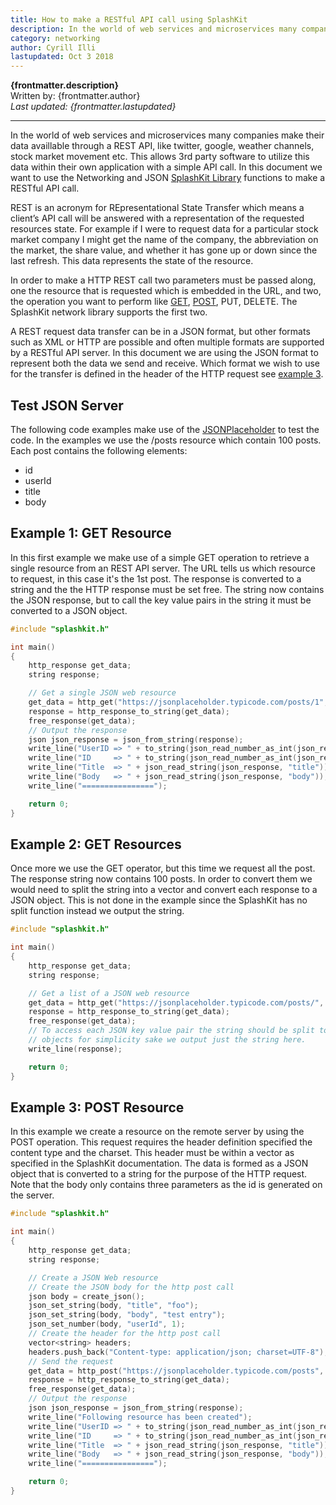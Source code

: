 ```yaml
---
title: How to make a RESTful API call using SplashKit
description: In the world of web services and microservices many companies make their data availlable through a REST APIIn this document we want to use SplashKit to make a RESTful API call.
category: networking
author: Cyrill Illi
lastupdated: Oct 3 2018
---
```



**{frontmatter.description}**  
Written by: {frontmatter.author}  
_Last updated: {frontmatter.lastupdated}_

---

In the world of web services and microservices many companies make their data availlable through a REST API, like twitter, google, weather channels, stock market movement etc. This allows 3rd party software to utilize this data within their own application with a simple API call. In this document we want to use the Networking and JSON [SplashKit Library](https://www.splashkit.io) functions to make a RESTful API call.

REST is an acronym for REpresentational State Transfer which means a client’s API call will be answered with a representation of the requested resources state. For example if I were to request data for a particular stock market company I might get the name of the company, the abbreviation on the market, the share value, and whether it has gone up or down since the last refresh. This data represents the state of the resource.

In order to make a HTTP REST call two parameters must be passed along, one the resource that is requested which is embedded in the URL, and two, the operation you want to perform like [GET](#example-1-get-resource), [POST](#example-3-post-resource), PUT, DELETE. The SplashKit network library supports the first two.

A REST request data transfer can be in a JSON format, but other formats such as XML or HTTP are possible and often multiple formats are supported by a RESTful API server. In this document we are using the JSON format to represent both the data we send and receive. Which format we wish to use for the transfer is defined in the header of the HTTP request see [example 3](#example-3-post-resource).

## Test JSON Server

The following code examples make use of the [JSONPlaceholder](https://jsonplaceholder.typicode.com) to test the code. In the examples we use the /posts resource which contain 100 posts. Each post contains the following elements:

- id
- userId
- title
- body

## Example 1: GET Resource

In this first example we make use of a simple GET operation to retrieve a single resource from an REST API server. The URL tells us which resource to request, in this case it's the 1st post. The response is converted to a string and the the HTTP response must be set free. The string now contains the JSON response, but to call the key value pairs in the string it must be converted to a JSON object.

<Tabs syncKey="code-language">
  <TabItem label="C++">

  ```cpp
  #include "splashkit.h"

  int main()
  {
      http_response get_data;
      string response;

      // Get a single JSON web resource
      get_data = http_get("https://jsonplaceholder.typicode.com/posts/1", 443);
      response = http_response_to_string(get_data);
      free_response(get_data);
      // Output the response
      json json_response = json_from_string(response);
      write_line("UserID => " + to_string(json_read_number_as_int(json_response, "userId")));
      write_line("ID     => " + to_string(json_read_number_as_int(json_response, "id")));
      write_line("Title  => " + json_read_string(json_response, "title"));
      write_line("Body   => " + json_read_string(json_response, "body"));
      write_line("================");

      return 0;
  }
  ```

  </TabItem>
</Tabs>

## Example 2: GET Resources

Once more we use the GET operator, but this time we request all the post. The response string now contains 100 posts. In order to convert them we would need to split the string into a vector and convert each response to a JSON object. This is not done in the example since the SplashKit has no split function instead we output the string.

<Tabs syncKey="code-language">
  <TabItem label="C++">

  ```cpp
  #include "splashkit.h"

  int main()
  {
      http_response get_data;
      string response;

      // Get a list of a JSON web resource
      get_data = http_get("https://jsonplaceholder.typicode.com/posts/", 443);
      response = http_response_to_string(get_data);
      free_response(get_data);
      // To access each JSON key value pair the string should be split to an vector<json>
      // objects for simplicity sake we output just the string here.
      write_line(response);

      return 0;
  }
  ```

  </TabItem>
</Tabs>

## Example 3: POST Resource

In this example we create a resource on the remote server by using the POST operation. This request requires the header definition specified the content type and the charset. This header must be within a vector as specified in the SplashKit documentation. The data is formed as a JSON object that is converted to a string for the purpose of the HTTP request. Note that the body only contains three parameters as the id is generated on the server.

<Tabs syncKey="code-language">
  <TabItem label="C++">

  ```cpp
  #include "splashkit.h"

  int main()
  {
      http_response get_data;
      string response;

      // Create a JSON Web resource
      // Create the JSON body for the http post call
      json body = create_json();
      json_set_string(body, "title", "foo");
      json_set_string(body, "body", "test entry");
      json_set_number(body, "userId", 1);
      // Create the header for the http post call
      vector<string> headers;
      headers.push_back("Content-type: application/json; charset=UTF-8");
      // Send the request
      get_data = http_post("https://jsonplaceholder.typicode.com/posts", 443, json_to_string(body), headers);
      response = http_response_to_string(get_data);
      free_response(get_data);
      // Output the response
      json json_response = json_from_string(response);
      write_line("Following resource has been created");
      write_line("UserID => " + to_string(json_read_number_as_int(json_response, "userId")));
      write_line("ID     => " + to_string(json_read_number_as_int(json_response, "id")));
      write_line("Title  => " + json_read_string(json_response, "title"));
      write_line("Body   => " + json_read_string(json_response, "body"));
      write_line("================");

      return 0;
  }
  ```

  </TabItem>
</Tabs>
